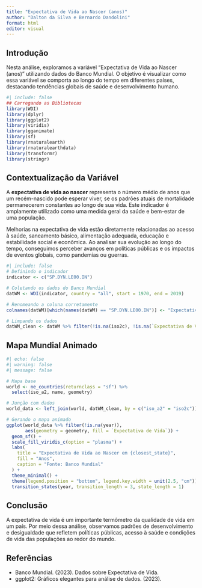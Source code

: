 ---
title: "Expectativa de Vida ao Nascer (anos)" 
author: "Dalton da Silva e Bernardo Dandolini" 
format: html 
editor: visual 
---

## **Introdução**

Nesta análise, exploramos a variável "Expectativa de Vida ao Nascer (anos)" utilizando dados do Banco Mundial. O objetivo é visualizar como essa variável se comporta ao longo do tempo em diferentes países, destacando tendências globais de saúde e desenvolvimento humano.

```{r}
#| include: false
## Carregando as Bibliotecas
library(WDI)
library(dplyr)
library(ggplot2)
library(viridis)
library(gganimate)
library(sf)
library(rnaturalearth)
library(rnaturalearthdata)
library(transformr)
library(stringr)
```

## **Contextualização da Variável**

A **expectativa de vida ao nascer** representa o número médio de anos que um recém-nascido pode esperar viver, se os padrões atuais de mortalidade permanecerem constantes ao longo de sua vida. Este indicador é amplamente utilizado como uma medida geral da saúde e bem-estar de uma população.

Melhorias na expectativa de vida estão diretamente relacionadas ao acesso à saúde, saneamento básico, alimentação adequada, educação e estabilidade social e econômica. Ao analisar sua evolução ao longo do tempo, conseguimos perceber avanços em políticas públicas e os impactos de eventos globais, como pandemias ou guerras.

```{r}
#| include: false
# Definindo o indicador
indicator <- c("SP.DYN.LE00.IN")

# Coletando os dados do Banco Mundial
datWM <- WDI(indicator, country = "all", start = 1970, end = 2019)

# Renomeando a coluna corretamente
colnames(datWM)[which(names(datWM) == "SP.DYN.LE00.IN")] <- "Expectativa de Vida"

# Limpando os dados
datWM_clean <- datWM %>% filter(!is.na(iso2c), !is.na(`Expectativa de Vida`))
```

## **Mapa Mundial Animado**

```{r}
#| echo: false
#| warning: false
#| message: false

# Mapa base
world <- ne_countries(returnclass = "sf") %>% 
  select(iso_a2, name, geometry)

# Junção com dados
world_data <- left_join(world, datWM_clean, by = c("iso_a2" = "iso2c"))

# Gerando o mapa animado
ggplot(world_data %>% filter(!is.na(year)), 
       aes(geometry = geometry, fill = `Expectativa de Vida`)) +
  geom_sf() +
  scale_fill_viridis_c(option = "plasma") +
  labs(
    title = "Expectativa de Vida ao Nascer em {closest_state}",
    fill = "Anos",
    caption = "Fonte: Banco Mundial"
  ) +
  theme_minimal() +
  theme(legend.position = "bottom", legend.key.width = unit(2.5, "cm")) +
  transition_states(year, transition_length = 3, state_length = 1)
```

## **Conclusão**

A expectativa de vida é um importante termômetro da qualidade de vida em um país. Por meio dessa análise, observamos padrões de desenvolvimento e desigualdade que refletem políticas públicas, acesso à saúde e condições de vida das populações ao redor do mundo.

## **Referências**

-   Banco Mundial. (2023). Dados sobre Expectativa de Vida.\
-   ggplot2: Gráficos elegantes para análise de dados. (2023).
